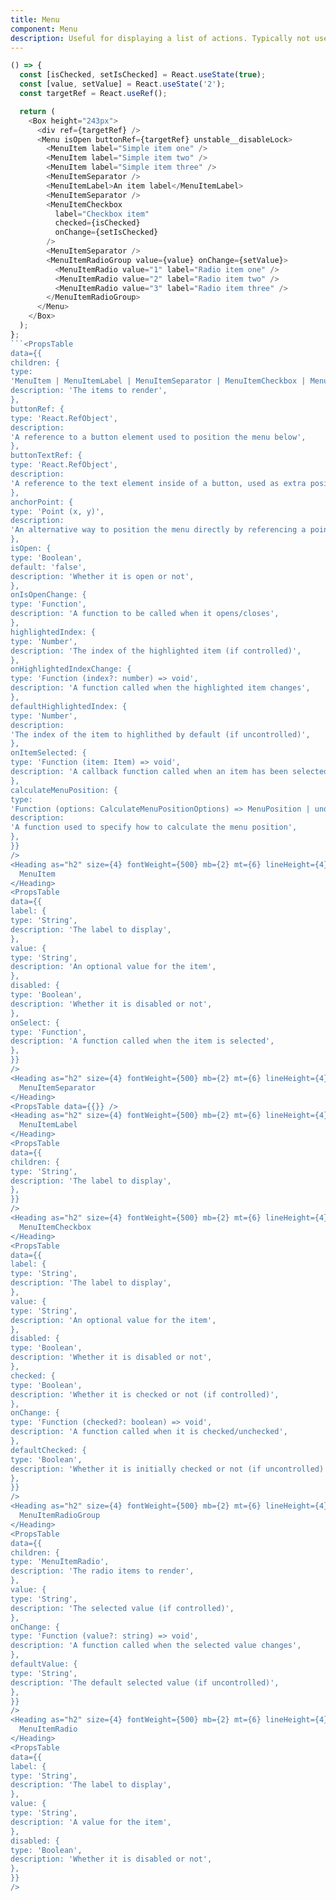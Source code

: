 ```yaml
---
title: Menu
component: Menu
description: Useful for displaying a list of actions. Typically not used directly but in conjunction with other components like RightClickMenu or DropdownMenu.
---
```


```js live removeFragment
() => {
  const [isChecked, setIsChecked] = React.useState(true);
  const [value, setValue] = React.useState('2');
  const targetRef = React.useRef();

  return (
    <Box height="243px">
      <div ref={targetRef} />
      <Menu isOpen buttonRef={targetRef} unstable__disableLock>
        <MenuItem label="Simple item one" />
        <MenuItem label="Simple item two" />
        <MenuItem label="Simple item three" />
        <MenuItemSeparator />
        <MenuItemLabel>An item label</MenuItemLabel>
        <MenuItemSeparator />
        <MenuItemCheckbox
          label="Checkbox item"
          checked={isChecked}
          onChange={setIsChecked}
        />
        <MenuItemSeparator />
        <MenuItemRadioGroup value={value} onChange={setValue}>
          <MenuItemRadio value="1" label="Radio item one" />
          <MenuItemRadio value="2" label="Radio item two" />
          <MenuItemRadio value="3" label="Radio item three" />
        </MenuItemRadioGroup>
      </Menu>
    </Box>
  );
};
```<PropsTable
data={{
children: {
type:
'MenuItem | MenuItemLabel | MenuItemSeparator | MenuItemCheckbox | MenuItemRadioGroup',
description: 'The items to render',
},
buttonRef: {
type: 'React.RefObject',
description:
'A reference to a button element used to position the menu below',
},
buttonTextRef: {
type: 'React.RefObject',
description:
'A reference to the text element inside of a button, used as extra positioning information when the menu is used to build a Select',
},
anchorPoint: {
type: 'Point (x, y)',
description:
'An alternative way to position the menu directly by referencing a point in space, used when opening a menu via right click',
},
isOpen: {
type: 'Boolean',
default: 'false',
description: 'Whether it is open or not',
},
onIsOpenChange: {
type: 'Function',
description: 'A function to be called when it opens/closes',
},
highlightedIndex: {
type: 'Number',
description: 'The index of the highlighted item (if controlled)',
},
onHighlightedIndexChange: {
type: 'Function (index?: number) => void',
description: 'A function called when the highlighted item changes',
},
defaultHighlightedIndex: {
type: 'Number',
description:
'The index of the item to highlithed by default (if uncontrolled)',
},
onItemSelected: {
type: 'Function (item: Item) => void',
description: 'A callback function called when an item has been selected',
},
calculateMenuPosition: {
type:
'Function (options: CalculateMenuPositionOptions) => MenuPosition | undefined',
description:
'A function used to specify how to calculate the menu position',
},
}}
/>
<Heading as="h2" size={4} fontWeight={500} mb={2} mt={6} lineHeight={4}>
  MenuItem
</Heading>
<PropsTable
data={{
label: {
type: 'String',
description: 'The label to display',
},
value: {
type: 'String',
description: 'An optional value for the item',
},
disabled: {
type: 'Boolean',
description: 'Whether it is disabled or not',
},
onSelect: {
type: 'Function',
description: 'A function called when the item is selected',
},
}}
/>
<Heading as="h2" size={4} fontWeight={500} mb={2} mt={6} lineHeight={4}>
  MenuItemSeparator
</Heading>
<PropsTable data={{}} />
<Heading as="h2" size={4} fontWeight={500} mb={2} mt={6} lineHeight={4}>
  MenuItemLabel
</Heading>
<PropsTable
data={{
children: {
type: 'String',
description: 'The label to display',
},
}}
/>
<Heading as="h2" size={4} fontWeight={500} mb={2} mt={6} lineHeight={4}>
  MenuItemCheckbox
</Heading>
<PropsTable
data={{
label: {
type: 'String',
description: 'The label to display',
},
value: {
type: 'String',
description: 'An optional value for the item',
},
disabled: {
type: 'Boolean',
description: 'Whether it is disabled or not',
},
checked: {
type: 'Boolean',
description: 'Whether it is checked or not (if controlled)',
},
onChange: {
type: 'Function (checked?: boolean) => void',
description: 'A function called when it is checked/unchecked',
},
defaultChecked: {
type: 'Boolean',
description: 'Whether it is initially checked or not (if uncontrolled)',
},
}}
/>
<Heading as="h2" size={4} fontWeight={500} mb={2} mt={6} lineHeight={4}>
  MenuItemRadioGroup
</Heading>
<PropsTable
data={{
children: {
type: 'MenuItemRadio',
description: 'The radio items to render',
},
value: {
type: 'String',
description: 'The selected value (if controlled)',
},
onChange: {
type: 'Function (value?: string) => void',
description: 'A function called when the selected value changes',
},
defaultValue: {
type: 'String',
description: 'The default selected value (if uncontrolled)',
},
}}
/>
<Heading as="h2" size={4} fontWeight={500} mb={2} mt={6} lineHeight={4}>
  MenuItemRadio
</Heading>
<PropsTable
data={{
label: {
type: 'String',
description: 'The label to display',
},
value: {
type: 'String',
description: 'A value for the item',
},
disabled: {
type: 'Boolean',
description: 'Whether it is disabled or not',
},
}}
/>
